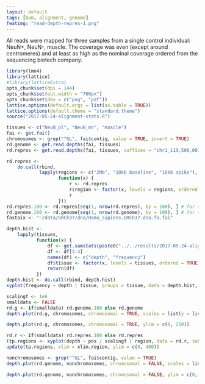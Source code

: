 ```yaml
---
layout: default
tags: [bam, alignment, genome]
featimg: "read-depth-repres-1.png"
---
```


All reads were mapped for three samples from a single control individual: NeuN+, NeuN-, muscle.  The coverage was even (except around centromeres) and at least as high as the nominal coverage ordered from the sequencing biotech company.

```r
library(lme4)
library(lattice)
#library(latticeExtra)
opts_chunk$set(dpi = 144)
opts_chunk$set(out.width = "700px")
opts_chunk$set(dev = c("png", "pdf"))
lattice.options(default.args = list(as.table = TRUE))
lattice.options(default.theme = "standard.theme")
source("2017-05-24-alignment-stats.R")
```

```r
tissues <- c("NeuN_pl", "NeuN_mn", "muscle")
fai <- get.fai()
chromosomes <- grep("^GL", fai$contig, value = TRUE, invert = TRUE)
rd.genome <- get.read.depths(fai, tissues)
rd.repres <- get.read.depths(fai, tissues, suffices = "chr1_119,500,001-121,500,000")
```

```r
rd.repres <-
    do.call(rbind,
            lapply(regions <- c("2Mb", "10kb baseline", "10kb spike"),
                   function(x) {
                       r <- rd.repres
                       r$region <- factor(x, levels = regions, ordered = TRUE)
                       r
                   }))
rd.repres.100 <- rd.repres[seq(1, nrow(rd.repres), by = 100), ] # for test purposes
rd.genome.100 <- rd.genome[seq(1, nrow(rd.genome), by = 100), ] # for test purposes
fastaix <- "~/data/GRCh37/dna/Homo_sapiens.GRCh37.dna.fa.fai"
```

```r
depth.hist <-
    lapply(tissues,
           function(x) {
               df <- get.samstats(paste0("../../results/2017-05-24-alignment-stats/MSSM179_", x, ".bam.stats"))
               df <- df[3:4]
               names(df) <- c("depth", "frequency")
               df$tissue <- factor(x, levels = tissues, ordered = TRUE)
               return(df)
           })
depth.hist <- do.call(rbind, depth.hist)
xyplot(frequency ~ depth | tissue, groups = tissue, data = depth.hist, type = "s", xlim = c(-10, 300), layout = c(1, 3), grid = TRUE)
```

```r
scalingf <- 1e6
smalldata <- FALSE
rd.g <- if(smalldata) rd.genome.100 else rd.genome
depth.plot(rd.g, chromosomes, chromosomal = TRUE, scales = list(y = list(log = TRUE)))
```

```r
depth.plot(rd.g, chromosomes, chromosomal = TRUE, ylim = c(0, 250))
```

```r
rd.r <- if(smalldata) rd.repres.100 else rd.repres
(tp.regions <- xyplot(depth ~ pos / scalingf | region, data = rd.r, subset = tissue == "NeuN_pl" & suffix == "chr1_119,500,001-121,500,000", scales = list(x = list(rot = 90, relation = "free")), xlim = xlim.region <- list(1e6 / scalingf * c(119.5, 121.5), 1e6 / scalingf * c(120, 120.01), 1e6 / scalingf * c(121.476, 121.486)), type = "s", layout = c(3, 1), xlab = "position (Mb)", grid = TRUE))
update(tp.regions, xlim = xlim.region, ylim = c(0, 400))
```

```r
nonchromosomes <- grep("^GL", fai$contig, value = TRUE)
depth.plot(rd.genome, nonchromosomes, chromosomal = FALSE, scales = list(x = list(rot = 90), y = list(log = TRUE)))
```

```r
depth.plot(rd.genome, nonchromosomes, chromosomal = FALSE, ylim = c(0, 1000), scales = list(x = list(rot = 90)))
```
